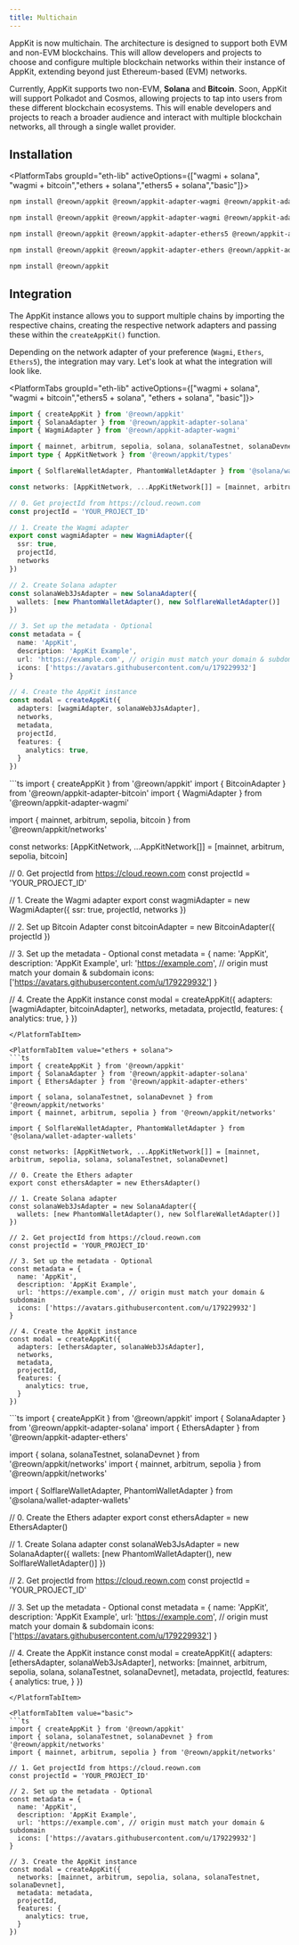 ```yaml
---
title: Multichain
---
```



AppKit is now multichain. The architecture is designed to support both EVM and non-EVM blockchains. This will allow developers and projects to choose and configure multiple blockchain networks within their instance of AppKit, extending beyond just Ethereum-based (EVM) networks. 

Currently, AppKit supports two non-EVM, **Solana** and **Bitcoin**. Soon, AppKit will support Polkadot and Cosmos, allowing projects to tap into users from these different blockchain ecosystems. This will enable developers and projects to reach a broader audience and interact with multiple blockchain networks, all through a single wallet provider.

## Installation

<PlatformTabs groupId="eth-lib" activeOptions={["wagmi + solana", "wagmi + bitcoin","ethers + solana","ethers5 + solana","basic"]}>
<PlatformTabItem value="wagmi + solana">

```bash npm2yarn
npm install @reown/appkit @reown/appkit-adapter-wagmi @reown/appkit-adapter-solana @solana/wallet-adapter-wallets
```

</PlatformTabItem>
<PlatformTabItem value="wagmi + bitcoin">

```bash npm2yarn
npm install @reown/appkit @reown/appkit-adapter-wagmi @reown/appkit-adapter-bitcoin
```

</PlatformTabItem>
<PlatformTabItem value="ethers5 + solana">

```bash npm2yarn
npm install @reown/appkit @reown/appkit-adapter-ethers5 @reown/appkit-adapter-solana @solana/wallet-adapter-wallets
```

</PlatformTabItem>
<PlatformTabItem value="ethers + solana">

```bash npm2yarn
npm install @reown/appkit @reown/appkit-adapter-ethers @reown/appkit-adapter-solana @solana/wallet-adapter-wallets
```

</PlatformTabItem>

<PlatformTabItem value="basic">

```bash npm2yarn
npm install @reown/appkit
```

</PlatformTabItem>
</PlatformTabs>


## Integration

The AppKit instance allows you to support multiple chains by importing the respective chains, creating the respective network adapters and passing these within the `createAppKit()` function.

Depending on the network adapter of your preference (`Wagmi`, `Ethers`, `Ethers5`), the integration may vary. Let's look at what the integration will look like. 

<PlatformTabs groupId="eth-lib" activeOptions={["wagmi + solana", "wagmi + bitcoin","ethers5 + solana", "ethers + solana", "basic"]}>
<PlatformTabItem value="wagmi + solana">
```ts
import { createAppKit } from '@reown/appkit'
import { SolanaAdapter } from '@reown/appkit-adapter-solana'
import { WagmiAdapter } from '@reown/appkit-adapter-wagmi'

import { mainnet, arbitrum, sepolia, solana, solanaTestnet, solanaDevnet } from '@reown/appkit/networks'
import type { AppKitNetwork } from '@reown/appkit/types'

import { SolflareWalletAdapter, PhantomWalletAdapter } from '@solana/wallet-adapter-wallets'

const networks: [AppKitNetwork, ...AppKitNetwork[]] = [mainnet, arbitrum, sepolia, solana, solanaTestnet, solanaDevnet]

// 0. Get projectId from https://cloud.reown.com
const projectId = 'YOUR_PROJECT_ID'

// 1. Create the Wagmi adapter
export const wagmiAdapter = new WagmiAdapter({
  ssr: true,
  projectId, 
  networks
})

// 2. Create Solana adapter
const solanaWeb3JsAdapter = new SolanaAdapter({
  wallets: [new PhantomWalletAdapter(), new SolflareWalletAdapter()]
})

// 3. Set up the metadata - Optional
const metadata = {
  name: 'AppKit',
  description: 'AppKit Example',
  url: 'https://example.com', // origin must match your domain & subdomain
  icons: ['https://avatars.githubusercontent.com/u/179229932']
}

// 4. Create the AppKit instance
const modal = createAppKit({
  adapters: [wagmiAdapter, solanaWeb3JsAdapter],
  networks,
  metadata,
  projectId,
  features: {
    analytics: true,
  }
})
```
</PlatformTabItem>

<PlatformTabItem value="wagmi + bitcoin">
```ts
import { createAppKit } from '@reown/appkit'
import { BitcoinAdapter } from '@reown/appkit-adapter-bitcoin'
import { WagmiAdapter } from '@reown/appkit-adapter-wagmi'

import { mainnet, arbitrum, sepolia, bitcoin } from '@reown/appkit/networks'

const networks: [AppKitNetwork, ...AppKitNetwork[]] = [mainnet, arbitrum, sepolia, bitcoin]

// 0. Get projectId from https://cloud.reown.com
const projectId = 'YOUR_PROJECT_ID'

// 1. Create the Wagmi adapter
export const wagmiAdapter = new WagmiAdapter({
  ssr: true,
  projectId, 
  networks
})

// 2. Set up Bitcoin Adapter
const bitcoinAdapter = new BitcoinAdapter({
  projectId
})

// 3. Set up the metadata - Optional
const metadata = {
  name: 'AppKit',
  description: 'AppKit Example',
  url: 'https://example.com', // origin must match your domain & subdomain
  icons: ['https://avatars.githubusercontent.com/u/179229932']
}

// 4. Create the AppKit instance
const modal = createAppKit({
  adapters: [wagmiAdapter, bitcoinAdapter],
  networks,
  metadata,
  projectId,
  features: {
    analytics: true,
  }
})
```
</PlatformTabItem>

<PlatformTabItem value="ethers + solana">
```ts
import { createAppKit } from '@reown/appkit'
import { SolanaAdapter } from '@reown/appkit-adapter-solana'
import { EthersAdapter } from '@reown/appkit-adapter-ethers'

import { solana, solanaTestnet, solanaDevnet } from '@reown/appkit/networks'
import { mainnet, arbitrum, sepolia } from '@reown/appkit/networks'

import { SolflareWalletAdapter, PhantomWalletAdapter } from '@solana/wallet-adapter-wallets'

const networks: [AppKitNetwork, ...AppKitNetwork[]] = [mainnet, arbitrum, sepolia, solana, solanaTestnet, solanaDevnet]

// 0. Create the Ethers adapter
export const ethersAdapter = new EthersAdapter()

// 1. Create Solana adapter
const solanaWeb3JsAdapter = new SolanaAdapter({
  wallets: [new PhantomWalletAdapter(), new SolflareWalletAdapter()]
})

// 2. Get projectId from https://cloud.reown.com
const projectId = 'YOUR_PROJECT_ID'

// 3. Set up the metadata - Optional
const metadata = {
  name: 'AppKit',
  description: 'AppKit Example',
  url: 'https://example.com', // origin must match your domain & subdomain
  icons: ['https://avatars.githubusercontent.com/u/179229932']
}

// 4. Create the AppKit instance
const modal = createAppKit({
  adapters: [ethersAdapter, solanaWeb3JsAdapter],
  networks,
  metadata,
  projectId,
  features: {
    analytics: true,
  }
})
```
</PlatformTabItem>

<PlatformTabItem value="ethers5 + solana">
```ts
import { createAppKit } from '@reown/appkit'
import { SolanaAdapter } from '@reown/appkit-adapter-solana'
import { EthersAdapter } from '@reown/appkit-adapter-ethers'

import { solana, solanaTestnet, solanaDevnet } from '@reown/appkit/networks'
import { mainnet, arbitrum, sepolia } from '@reown/appkit/networks'

import { SolflareWalletAdapter, PhantomWalletAdapter } from '@solana/wallet-adapter-wallets'

// 0. Create the Ethers adapter
export const ethersAdapter = new EthersAdapter()

// 1. Create Solana adapter
const solanaWeb3JsAdapter = new SolanaAdapter({
  wallets: [new PhantomWalletAdapter(), new SolflareWalletAdapter()]
})

// 2. Get projectId from https://cloud.reown.com
const projectId = 'YOUR_PROJECT_ID'

// 3. Set up the metadata - Optional
const metadata = {
  name: 'AppKit',
  description: 'AppKit Example',
  url: 'https://example.com', // origin must match your domain & subdomain
  icons: ['https://avatars.githubusercontent.com/u/179229932']
}

// 4. Create the AppKit instance
const modal = createAppKit({
  adapters: [ethersAdapter, solanaWeb3JsAdapter],
  networks: [mainnet, arbitrum, sepolia, solana, solanaTestnet, solanaDevnet],
  metadata,
  projectId,
  features: {
    analytics: true,
  }
})
```
</PlatformTabItem>

<PlatformTabItem value="basic">
```ts
import { createAppKit } from '@reown/appkit'
import { solana, solanaTestnet, solanaDevnet } from '@reown/appkit/networks'
import { mainnet, arbitrum, sepolia } from '@reown/appkit/networks'

// 1. Get projectId from https://cloud.reown.com
const projectId = 'YOUR_PROJECT_ID'

// 2. Set up the metadata - Optional
const metadata = {
  name: 'AppKit',
  description: 'AppKit Example',
  url: 'https://example.com', // origin must match your domain & subdomain
  icons: ['https://avatars.githubusercontent.com/u/179229932']
}

// 3. Create the AppKit instance
const modal = createAppKit({
  networks: [mainnet, arbitrum, sepolia, solana, solanaTestnet, solanaDevnet],
  metadata: metadata,
  projectId,
  features: {
    analytics: true,
  }
})
```
</PlatformTabItem>

</PlatformTabs>